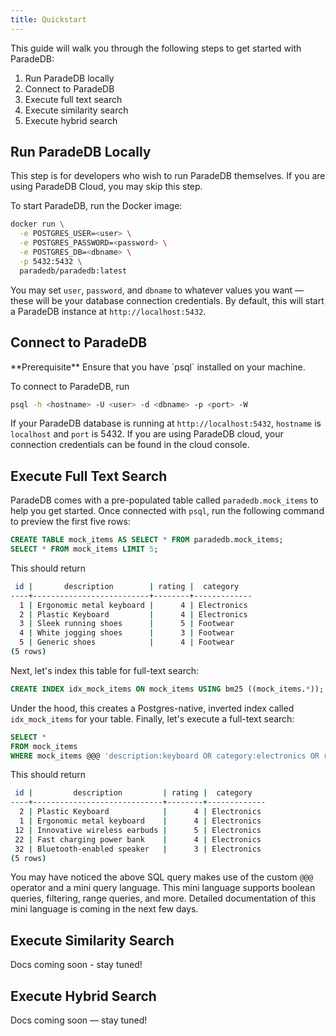 ```yaml
---
title: Quickstart
---
```


This guide will walk you through the following steps to get started with ParadeDB:

1. Run ParadeDB locally
2. Connect to ParadeDB
3. Execute full text search
4. Execute similarity search
5. Execute hybrid search

## Run ParadeDB Locally

<Note>
  This step is for developers who wish to run ParadeDB themselves. If you are
  using ParadeDB Cloud, you may skip this step.
</Note>

To start ParadeDB, run the Docker image:

```bash
docker run \
  -e POSTGRES_USER=<user> \
  -e POSTGRES_PASSWORD=<password> \
  -e POSTGRES_DB=<dbname> \
  -p 5432:5432 \
  paradedb/paradedb:latest
```

You may set `user`, `password`, and `dbname` to whatever values you want — these will be your database
connection credentials. By default, this will start a ParadeDB instance at `http://localhost:5432`.

## Connect to ParadeDB

<Info>
  **Prerequisite** Ensure that you have `psql` installed on your machine.
</Info>

To connect to ParadeDB, run

```bash
psql -h <hostname> -U <user> -d <dbname> -p <port> -W
```

If your ParadeDB database is running at `http://localhost:5432`, `hostname` is `localhost` and `port` is 5432. If you are using ParadeDB cloud, your connection credentials can be found in the cloud console.

## Execute Full Text Search

ParadeDB comes with a pre-populated table called `paradedb.mock_items` to help you get started.
Once connected with `psql`, run the following command to preview the first five rows:

```sql
CREATE TABLE mock_items AS SELECT * FROM paradedb.mock_items;
SELECT * FROM mock_items LIMIT 5;
```

This should return

```bash
 id |       description        | rating |  category
----+--------------------------+--------+-------------
  1 | Ergonomic metal keyboard |      4 | Electronics
  2 | Plastic Keyboard         |      4 | Electronics
  3 | Sleek running shoes      |      5 | Footwear
  4 | White jogging shoes      |      3 | Footwear
  5 | Generic shoes            |      4 | Footwear
(5 rows)
```

Next, let's index this table for full-text search:

```sql
CREATE INDEX idx_mock_items ON mock_items USING bm25 ((mock_items.*));
```

Under the hood, this creates a Postgres-native, inverted index called `idx_mock_items` for your table.
Finally, let's execute a full-text search:

```sql
SELECT *
FROM mock_items
WHERE mock_items @@@ 'description:keyboard OR category:electronics OR rating>2';
```

This should return

```bash
 id |         description         | rating |  category
----+-----------------------------+--------+-------------
  2 | Plastic Keyboard            |      4 | Electronics
  1 | Ergonomic metal keyboard    |      4 | Electronics
 12 | Innovative wireless earbuds |      5 | Electronics
 22 | Fast charging power bank    |      4 | Electronics
 32 | Bluetooth-enabled speaker   |      3 | Electronics
(5 rows)
```

You may have noticed the above SQL query makes use of
the custom `@@@` operator and a mini query language. This mini language supports boolean queries, filtering,
range queries, and more. Detailed documentation of this mini language is coming in the next few days.

## Execute Similarity Search

Docs coming soon - stay tuned!

## Execute Hybrid Search

Docs coming soon — stay tuned!
